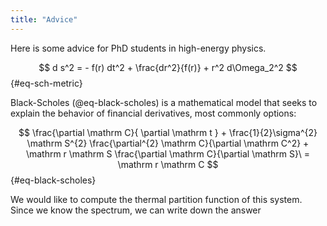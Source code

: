 ```yaml
---
title: "Advice"
---
```


Here is some advice for PhD students in high-energy physics.

$$
d s^2 = - f(r) dt^2 + \frac{dr^2}{f(r)} + r^2 d\Omega_2^2
$$ {#eq-sch-metric}

Black-Scholes (@eq-black-scholes) is a mathematical model that seeks to explain the behavior of financial derivatives, most commonly options:

$$
\frac{\partial \mathrm C}{ \partial \mathrm t } + \frac{1}{2}\sigma^{2} \mathrm S^{2}
\frac{\partial^{2} \mathrm C}{\partial \mathrm C^2}
  + \mathrm r \mathrm S \frac{\partial \mathrm C}{\partial \mathrm S}\ =
  \mathrm r \mathrm C 
$$ {#eq-black-scholes}

```{=tex}
\begin{align}
d s^2 &= - f(r) dt^2 + \frac{dr^2}{f(r)} + r^2 d\Omega_2^2 \\
f(r) &= 1- \frac{r_+}{r} \label{eq-frblackhole}
\end{align}
```

We would like to compute the thermal partition function of this system.
Since we know the spectrum,  we can write down the answer
\begin{align}
Z(\beta) = \sum_n e^{-\beta E_n} = \sum_{n\in \mathbb{Z}} \exp \left( 
- \beta \, \frac{n^2}{2R^2}
\right) \, .
\label{zbetaparticlering}
\end{align}
